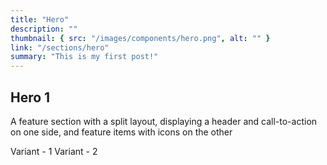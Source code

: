 ```yaml
---
title: "Hero"
description: ""
thumbnail: { src: "/images/components/hero.png", alt: "" }
link: "/sections/hero"
summary: "This is my first post!"
---
```


## Hero 1

A feature section with a split layout, displaying a header and call-to-action on one side, and feature items with icons on the other

<Tabs defaultValue="t-1">

<TabsList>
    <TabsTrigger value="t-1">Variant - 1</TabsTrigger>
    <TabsTrigger value="t-2">Variant - 2</TabsTrigger>
</TabsList>
<TabsContent value="t-1">
    <SectionPreview name="hero-1" />
</TabsContent>
<TabsContent value="t-2">
    <SectionPreview name="hero-2" />
</TabsContent>
</Tabs>

